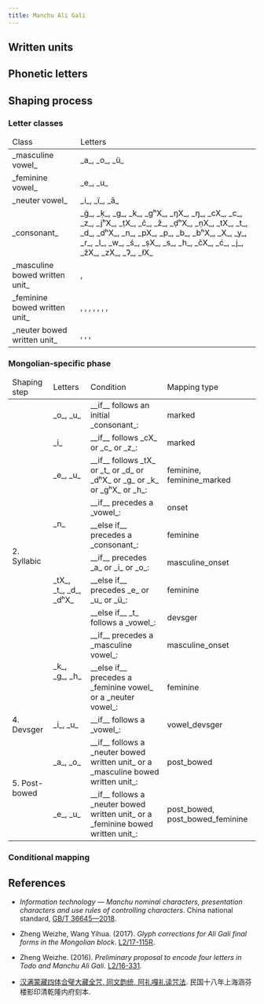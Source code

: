 ```yaml
---
title: Manchu Ali Gali
---
```




## Written units

<WrittenUnitTable locale={locale} />

## Phonetic letters

<LetterTable locale={locale} />

## Shaping process

### Letter classes

<table>
  <thead>
    <tr>
      <td>Class</td>
      <td>Letters</td>
    </tr>
  </thead>
  <tbody>
    <tr>
      <td> _masculine vowel_ </td>
      <td> _a_, _o_, _ü_ </td>
    </tr>
    <tr>
      <td> _feminine vowel_ </td>
      <td> _e_, _u_ </td>
    </tr>
    <tr>
      <td> _neuter vowel_ </td>
      <td> _i_, _ï_, _ā_ </td>
    </tr>
    <tr>
      <td> _consonant_ </td>
      <td> _ġ_, _ḳ_, _g_, _k_, _gʰX_, _ŋX_, _ŋ_, _cX_, _c_, _z_, _jʰX_, _ṭX_, _č_, _ž_, _ḍʰX_, _ṇX_, _tX_, _t_, _d_, _dʰX_, _n_, _pX_, _p_, _b_, _bʰX_, _X_, _y_, _r_, _l_, _w_, _ś_, _ṣX_, _s_, _h_, _čX_, _ć_, _j_, _ẑX_, _zX_, _Ɂ_, _łX_ </td>
    </tr>
    <tr>
      <td> _masculine bowed written unit_ </td>
      <td>
        <Mong written="K̇" />, <Mong written="K2" />
      </td>
    </tr>
    <tr>
      <td> _feminine bowed written unit_ </td>
      <td>
        <Mong written="Ġ" />, <Mong written="G" />, <Mong written="G̊" />, <Mong written="Ḣ" />, <Mong written="Ḣ2" />, <Mong written="H̃" />, <Mong written="H̃2" />, <Mong written="N̥" />
      </td>
    </tr>
    <tr>
      <td> _neuter bowed written unit_ </td>
      <td>
        <Mong written="B̌" />, <Mong written="P̣" />, <Mong written="B" />, <Mong written="B̊" />
      </td>
    </tr>
  </tbody>
</table>

### Mongolian-specific phase

<table>
  <thead>
    <tr>
      <td>Shaping step</td>
      <td>Letters</td>
      <td>Condition</td>
      <td>Mapping type</td>
    </tr>
  </thead>
  <tbody>
    <tr>
      <td rowspan="10">2. Syllabic</td>
      <td>_o_, _u_</td>
      <td>__if__ follows an initial _consonant_:</td>
      <td>marked</td>
    </tr>
    <tr>
      <td>_i_</td>
      <td>__if__ follows _cX_ or _c_ or _z_:</td>
      <td>marked</td>
    </tr>
    <tr>
      <td>_e_, _u_</td>
      <td>__if__ follows _tX_ or _t_ or _d_ or _dʰX_ or _g_ or _k_ or _gʰX_ or _h_:</td>
      <td>feminine, feminine_marked</td>
    </tr>
    <tr>
      <td rowspan="2">_n_</td>
      <td>__if__ precedes a _vowel_:</td>
      <td>onset</td>
    </tr>
    <tr>
      <td>__else if__ precedes a _consonant_:</td>
      <td>feminine</td>
    </tr>
    <tr>
      <td rowspan="3">_tX_, _t_, _d_, _dʰX_</td>
      <td>__if__ precedes _a_ or _i_ or _o_:</td>
      <td>masculine_onset</td>
    </tr>
    <tr>
      <td>__else if__ precedes _e_ or _u_ or _ü_:</td>
      <td>feminine</td>
    </tr>
    <tr>
      <td>__else if__ _t_ follows a _vowel_:</td>
      <td>devsger</td>
    </tr>
    <tr>
      <td rowspan="2">_k_, _g_, _h_</td>
      <td>__if__ precedes a _masculine vowel_:</td>
      <td>masculine_onset</td>
    </tr>
    <tr>
      <td>__else if__ precedes a _feminine vowel_ or a _neuter vowel_:</td>
      <td>feminine</td>
    </tr>
    <tr>
      <td>4. Devsger</td>
      <td>_i_, _u_</td>
      <td>__if__ follows a _vowel_:</td>
      <td>vowel_devsger</td>
    </tr>
    <tr>
      <td rowspan="2">5. Post-bowed</td>
      <td>_a_, _o_</td>
      <td>__if__ follows a _neuter bowed written unit_ or a _masculine bowed written unit_:</td>
      <td>post_bowed</td>
    </tr>
    <tr>
      <td>_e_, _u_</td>
      <td>__if__ follows a _neuter bowed written unit_ or a _feminine bowed written unit_:</td>
      <td>post_bowed, post_bowed_feminine</td>
    </tr>
  </tbody>
</table>

### Conditional mapping

<ConditionalMappingTable locale={locale} />

## References

- _Information technology — Manchu nominal characters, presentation characters and use rules of controlling characters_. China national standard, [GB/T 36645—2018](https://openstd.samr.gov.cn/bzgk/gb/newGbInfo?hcno=67DA394E47B970F80BBABE5511B9AAE2).

- Zheng Weizhe, Wang Yihua. (2017). _Glyph corrections for Ali Gali final forms in the Mongolian block_. [L2/17-115R](https://www.unicode.org/L2/L2017/17115r-aligali-finals.pdf).

- Zheng Weizhe. (2016). _Preliminary proposal to encode four letters in Todo and Manchu Ali Gali_. [L2/16-331](https://www.unicode.org/L2/L2016/16331-four-todo-letters.pdf).

- [汉满蒙藏四体合璧大藏全咒, 同文韵统, 阿礼嘎礼读咒法](https://old.shuge.org/ebook/da-zang-quan-zhou/). 民国十八年上海涵芬楼影印清乾隆内府刻本.
